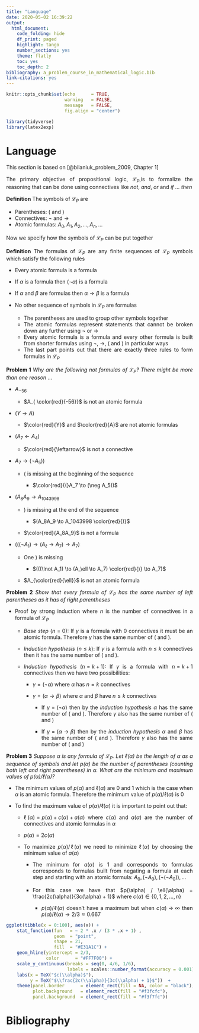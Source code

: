 ```yaml
---
title: "Language"
date: 2020-05-02 16:39:22
output:
  html_document:
    code_folding: hide
    df_print: paged
    highlight: tango
    number_sections: yes
    theme: flatly
    toc: yes
    toc_depth: 2
bibliography: a_problem_course_in_mathematical_logic.bib
link-citations: yes
---
```


<style>

body {
text-align: justify}

</style>

```r
knitr::opts_chunk$set(echo      = TRUE, 
                      warning   = FALSE, 
                      message   = FALSE,
                      fig.align = "center")
```

```r

library(tidyverse)
library(latex2exp)
```

# Language

This section is based on [@bilaniuk_problem_2009, Chapter 1]

The primary objective of propositional logic, $\mathcal{L}_P$,is to formalize the reasoning that can be done using connectives like _not_, _and_, _or_ and _if ... then_

__Definition__ The symbols of $\mathcal{L}_P$ are

- Parentheses: $($ and $)$
- Connectives: $\neg$ and $\to$
- Atomic formulas: $A_0, A_1, A_2, \dots , A_n, \dots$

Now we specify how the symbols of $\mathcal{L}_P$ can be put together

__Definition__ The formulas of $\mathcal{L}_P$ are any finite sequences of $\mathcal{L}_P$ symbols which satisfy the following rules

- Every atomic formula is a formula
- If $\alpha$ is a formula then $(\neg \alpha)$ is a formula
- If $\alpha$ and $\beta$ are formulas then $\alpha \to \beta$ is a formula
- No other sequence of symbols in $\mathcal{L}_P$ are formulas

    + The parentheses are used to group other symbols together
    + The atomic formulas represent statements that cannot be broken down any further using $\neg$ or $\rightarrow$
    + Every atomic formula is a formula and every other formula is built from shorter formulas using $\neg$, $\rightarrow$, $($ and $)$ in particular ways
    + The last part points out that there are exactly three rules to form formulas in $\mathcal{L}_P$
    
__Problem 1__ _Why  are the  following not formulas of $\mathcal{L}_P$? There might be more than one reason_ $\dots$

- $A_{-56}$

    + $A_{ \color{red}{-56}}$ is not an atomic formula
    
- $(Y \to A)$

    + $\color{red}{Y}$ and $\color{red}{A}$ are not atomic formulas
    
- $(A_7 \leftarrow A_4)$

    + $\color{red}{\leftarrow}$ is not a connective

- $A_7 \to (\neg A_5))$

    + $($ is missing at the beginning of the sequence
    
        + $\color{red}{(}A_7 \to (\neg A_5))$
    
- $(A_8A_9 \to A_1043998$
    
    + $)$ is missing at the end of the sequence
    
        + $(A_8A_9 \to A_1043998 \color{red}{)}$
    
    + $\color{red}{A_8A_9}$ is not a formula
    
- $(((\lnot A_1) \to (A_\ell \to A_7) \to A_7)$
    
    + One $)$ is missing
    
        + $(((\lnot A_1) \to (A_\ell \to A_7) \color{red}{)} \to A_7)$
            
    + $A_{\color{red}{\ell}}$ is not an atomic formula
    
__Problem 2__ _Show that every formula of $\mathcal{L}_P$ has the same number of left  parentheses as it has of right parentheses_

- Proof by strong induction where $n$ is the number of connectives in a formula of $\mathcal{L}_P$

    + _Base step_ $(n = 0)$: If $\gamma$ is a formula with 0 connectives it must be an atomic formula. Therefore $\gamma$ has the same number of $($ and $)$.
    
    + _Induction hypothesis_ $(n \leq k)$: If $\gamma$ is a formula with $n \leq k$ connectives then it has the same number of $($ and $)$.
    
    + _Induction hypothesis_ $(n = k + 1)$: If $\gamma$ is a formula with $n = k + 1$ connectives then we have two possibilities:
    
        + $\gamma = (\neg \alpha)$ where $\alpha$ has $n = k$ connectives
        
        + $\gamma = (\alpha \to \beta)$ where $\alpha$ and $\beta$ have $n \leq k$ connectives
        
            + If $\gamma = (\neg \alpha)$ then by the _induction hypothesis_ $\alpha$ has the same number of $($ and $)$. Therefore $\gamma$ also has the same number of $($ and $)$
            
            + If $\gamma = (\alpha \to \beta)$ then by the _induction hypothesis_ $\alpha$ and $\beta$ has the same number of $($ and $)$. Therefore $\gamma$ also has the same number of $($ and $)$
            
__Problem 3__ _Suppose $\alpha$ is any formula of $\mathcal{L}_P$.  Let $\ell(\alpha)$ be the length of $\alpha$ as a sequence of symbols and let $p(\alpha)$ be the number of parentheses (counting both left and right parentheses) in $\alpha$.  What are the minimum and maximum values of $p(\alpha) / \ell(\alpha)$?_

- The minimum values of $p(\alpha)$ and $\ell(\alpha)$ are 0 and 1 which is the case when $\alpha$ is an atomic formula. Therefore the minimum value of $p(\alpha) / \ell(\alpha)$ is 0 

- To find the maximum value of $p(\alpha) / \ell(\alpha)$ it is important to point out that:

    + $\ell(\alpha) = p(\alpha) + c(\alpha) + a(\alpha)$ where $c(\alpha)$ and $a(\alpha)$ are the number of connectives and atomic formulas in $\alpha$
    
    + $p(\alpha) = 2c(\alpha)$
    
    + To maximize $p(\alpha) / \ell(\alpha)$ we need to minimize $\ell(\alpha)$ by choosing the minimum value of $a(\alpha)$
    
        + The minimum for $a(\alpha)$ is 1 and corresponds to formulas corresponds to formulas built from negating a formula at each step and starting with an atomic formula: $A_0, (\neg A_0), (\neg (\neg A_0)), \dots$
        
        + For this case we have that $p(\alpha) / \ell(\alpha) = \frac{2c(\alpha)}{3c(\alpha) + 1}$ where $c(\alpha) \in \{ 0, 1, 2, \dots, n\}$
        
            + $p(\alpha) / \ell(\alpha)$ doesn't have a maximum but when $c(\alpha) \to \infty$ then $p(\alpha) / \ell(\alpha) \to 2 /3 \approx 0.667$ 
            
```r

ggplot(tibble(x = 0:100), aes(x)) + 
    stat_function(fun   = ~ 2 * .x / (3 * .x + 1) , 
                  geom  = "point",
                  shape = 21,
                  fill  = "#E31A1C") + 
    geom_hline(yintercept = 2/3,
               color      = "#FF7F00") +
    scale_y_continuous(breaks = seq(0, 4/6, 1/6), 
                       labels = scales::number_format(accuracy = 0.001)) +
    labs(x = TeX("$c(\\alpha)$"),
         y = TeX("$\\frac{2c(\\alpha)}{3c(\\alpha) + 1}$"))  +
    theme(panel.border      = element_rect(fill = NA, color = "black"),
          plot.background   = element_rect(fill = "#f3fcfc"),          
          panel.background  = element_rect(fill = "#f3f7fc"))
```


# Bibliography

